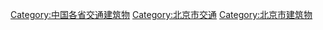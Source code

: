 [[Category:中国各省交通建筑物|Category:中国各省交通建筑物]]
[[Category:北京市交通|Category:北京市交通]]
[[Category:北京市建筑物|Category:北京市建筑物]]
